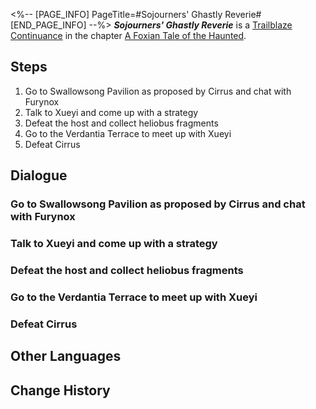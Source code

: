 <%-- [PAGE_INFO]
PageTitle=#Sojourners' Ghastly Reverie#
[END_PAGE_INFO] --%>
{{Stub|Dialogue.}}
{{Mission Infobox
|id            = 2021704
|title         = 
|image         = <!--Mission Sojourners' Ghastly Reverie.png-->
|type          = Trailblaze Continuance
|event_name    = 
|chapter       = A Foxian Tale of the Haunted
|requirements  = {{subst:void|<!--Unknown: {"Type":"Manual"}-->}}
|summary       = <!--official mission summary from Fate's Atlas-->
|characters    = Cirrus; Distant Voice; Furynox's Fragment; Huohuo; Tail; Trailblazer; Xueyi
|startLocation = [[The Xianzhou Luofu]] - [[Fyxestroll Garden]]
|world         = The Xianzhou Luofu
|area          = Fyxestroll Garden
|prev          = 
|next          = 
|rewards       = Trailblaze EXP*1,500; Stellar Jade*150; Traveler's Guide*15; Refined Aether*12; Lost Crystal*12; "Dancing Fantasms"*1 { text = "Dancing Fantasms" }; Credit*150,000
}}
'''''Sojourners' Ghastly Reverie''''' is a [[Trailblaze Continuance]] in the chapter [[A Foxian Tale of the Haunted (Continuance)|A Foxian Tale of the Haunted]].

==Steps==
# Go to Swallowsong Pavilion as proposed by Cirrus and chat with Furynox
# Talk to Xueyi and come up with a strategy
# Defeat the host and collect heliobus fragments
# Go to the Verdantia Terrace to meet up with Xueyi
# Defeat Cirrus

<!--
==Gameplay Notes==

--><!--
==Trial Character==

-->
==Dialogue==
{{Stub Dialogue}}

===Go to Swallowsong Pavilion as proposed by Cirrus and chat with Furynox{{subst:void|<!--202170401-->}}===
{{Mission Description|type=continuance|location=Fyxestroll Garden|Cirrus claims to know Furynox like the back of its hand, and proposes a game changer of a counter. But does this shifty creature really want to help humanity win? Or could it be that it secretly harbors ulterior motives? We'll never know what's up its sleeve unless we let it play its trump card. You're nervous, but you have to hold on until that trump card gets played.}}
{{Dialogue Start}}
:{{tx}}
{{Dialogue End}}

===Talk to Xueyi and come up with a strategy{{subst:void|<!--202170403-->}}===
{{Mission Description|type=continuance|location=Fyxestroll Garden|update|Cirrus claims to know Furynox like the back of its hand, and proposes a game changer of a counter. But does this shifty creature really want to help humanity win? Or could it be that it secretly harbors ulterior motives? We'll never know what's up its sleeve unless we let it play its trump card. You're nervous, but you have to hold on until that trump card gets played.<br />With the fall of Fyxestroll Garden, the Judges' suppression of the heliobi fell short at the final hurdle. Now, the only ones the Xianzhou can count on are you and the timid Huohuo.}}
{{Dialogue Start}}
:{{tx}}
{{Dialogue End}}

===Defeat the host and collect heliobus fragments{{subst:void|<!--202170411-->}}===
{{Mission Description|type=continuance|location=Fyxestroll Garden|update|According to Cirrus, once this gambit between it and Furynox comes into play, you can seize this fleeting opportunity to defeat the parasitic host Furynox is occupying, then collect all the scattered heliobus spirits into the gourd.}}
{{Dialogue Start}}
:{{tx}}
{{Dialogue End}}

===Go to the Verdantia Terrace to meet up with Xueyi{{subst:void|<!--202170409-->}}===
{{Mission Description|type=continuance|location=Fyxestroll Garden|update|Picking them off one-by-one was a master stroke. You and Huohuo should go back to the Verdantia Terrace and quash the remaining heliobi in the Lunaumbra Gourd into the Evil Binding Matrix. Tonight should mark the end of this farce.<br />In your view, this is simply an inadequate horror farce. Such foolish monsters and an overpowered protagonist... Given the circumstances, can there be any more twists?}}
{{Dialogue Start}}
:{{tx}}
{{Dialogue End}}

===Defeat Cirrus{{subst:void|<!--202170410-->}}===
{{Mission Description|type=continuance|location=Fyxestroll Garden|update|Unfortunately, things always change when you least expect it. The tiny, piteous but vicious heliobi are waiting for precisely the moment when everyone lets down their guard.<br />Please! Huohuo, please do something with that indomitable Mr. Tail of yours!}}
{{Dialogue Start}}
:{{tx}}
{{Dialogue End}}

==Other Languages==
{{Other Languages
|en   = Sojourners' Ghastly Reverie
|zhs  = 游园惊梦
|zht  = 遊園驚夢
|ja   = 游園驚夢
|ko   = 유원경몽
|es   = Sustos en el parque
|fr   = Promenade fantasmagorique
|ru   = Прогулка по саду и прерванный сон
|th   = ฝันผวาในสวนเฮี้ยน
|vi   = Ác Mộng Vườn Hoang
|de   = Garten der Albträume
|id   = Mimpi Buruk di Taman
|pt   = Devaneio Lúgubre do Visitante
}}

==Change History==
{{Change History|1.5}}

